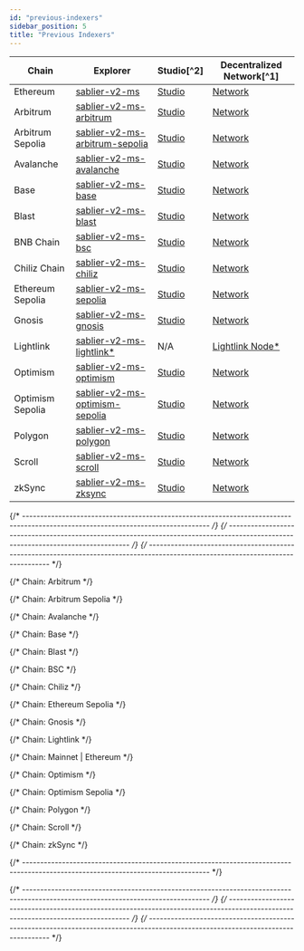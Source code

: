 ```yaml
---
id: "previous-indexers"
sidebar_position: 5
title: "Previous Indexers"
---
```



<DeprecatedIndexers />

| Chain            | Explorer                                                       | Studio[^2]                           | Decentralized Network[^1]               |
| ---------------- | -------------------------------------------------------------- | ------------------------------------ | --------------------------------------- |
| Ethereum         | [sablier-v2-ms][explorer-ms-ethereum]                          | [Studio][studio-ms-ethereum]         | [Network][network-ms-ethereum]          |
| Arbitrum         | [sablier-v2-ms-arbitrum][explorer-ms-arbitrum]                 | [Studio][studio-ms-arbitrum]         | [Network][network-ms-arbitrum]          |
| Arbitrum Sepolia | [sablier-v2-ms-arbitrum-sepolia][explorer-ms-arbitrum-sepolia] | [Studio][studio-ms-arbitrum-sepolia] | [Network][network-ms-arbitrum-sepolia]  |
| Avalanche        | [sablier-v2-ms-avalanche][explorer-ms-avalanche]               | [Studio][studio-ms-avalanche]        | [Network][network-ms-avalanche]         |
| Base             | [sablier-v2-ms-base][explorer-ms-base]                         | [Studio][studio-ms-base]             | [Network][network-ms-base]              |
| Blast            | [sablier-v2-ms-blast][explorer-ms-blast]                       | [Studio][studio-ms-blast]            | [Network][network-ms-blast]             |
| BNB Chain        | [sablier-v2-ms-bsc][explorer-ms-bsc]                           | [Studio][studio-ms-bsc]              | [Network][network-ms-bsc]               |
| Chiliz Chain     | [sablier-v2-ms-chiliz][explorer-ms-chiliz]                     | [Studio][studio-ms-chiliz]           | [Network][network-ms-chiliz]            |
| Ethereum Sepolia | [sablier-v2-ms-sepolia][explorer-ms-sepolia]                   | [Studio][studio-ms-sepolia]          | [Network][network-ms-sepolia]           |
| Gnosis           | [sablier-v2-ms-gnosis][explorer-ms-gnosis]                     | [Studio][studio-ms-gnosis]           | [Network][network-ms-gnosis]            |
| Lightlink        | [sablier-v2-ms-lightlink\*][explorer-ms-lightlink]             | N/A                                  | [Lightlink Node\*][custom-ms-lightlink] |
| Optimism         | [sablier-v2-ms-optimism][explorer-ms-optimism]                 | [Studio][studio-ms-optimism]         | [Network][network-ms-optimism]          |
| Optimism Sepolia | [sablier-v2-ms-optimism-sepolia][explorer-ms-optimism-sepolia] | [Studio][studio-ms-optimism-sepolia] | [Network][network-ms-optimism-sepolia]  |
| Polygon          | [sablier-v2-ms-polygon][explorer-ms-polygon]                   | [Studio][studio-ms-polygon]          | [Network][network-ms-polygon]           |
| Scroll           | [sablier-v2-ms-scroll][explorer-ms-scroll]                     | [Studio][studio-ms-scroll]           | [Network][network-ms-scroll]            |
| zkSync           | [sablier-v2-ms-zksync][explorer-ms-zksync]                     | [Studio][studio-ms-zksync]           | [Network][network-ms-zksync]            |

{/* --------------------------------------------------------------------------------------------------------------------------------- */}
{/* --------------------------------------------------------------------------------------------------------------------------------- */}
{/* --------------------------------------------------------------------------------------------------------------------------------- */}

{/* Chain: Arbitrum */}

[network-ms-arbitrum]: https://gateway-arbitrum.network.thegraph.com/api/API_KEY/subgraphs/id/CPCMKbUFEM8CzVbfic1y34qKbTrKADX9Du9QxsAMAwqU
[explorer-ms-arbitrum]: https://thegraph.com/explorer/subgraphs/CPCMKbUFEM8CzVbfic1y34qKbTrKADX9Du9QxsAMAwqU
[studio-ms-arbitrum]: https://api.studio.thegraph.com/query/57079/sablier-v2-ms-arbitrum/version/latest

{/* Chain: Arbitrum Sepolia */}

[network-ms-arbitrum-sepolia]: https://gateway-arbitrum.network.thegraph.com/api/API_KEY/subgraphs/id/BBJgy9RANbViGedeWTrVpH2bwm22E3niEzWcqHPMGtna
[explorer-ms-arbitrum-sepolia]: https://thegraph.com/explorer/subgraphs/BBJgy9RANbViGedeWTrVpH2bwm22E3niEzWcqHPMGtna
[studio-ms-arbitrum-sepolia]: https://api.studio.thegraph.com/query/57079/sablier-v2-ms-arbitrum-sepolia/version/latest

{/* Chain: Avalanche */}

[network-ms-avalanche]: https://gateway-arbitrum.network.thegraph.com/api/API_KEY/subgraphs/id/2beDuAvmwbyFzJ95HAwfqNjnYT6nEnzbEfSNhfWGMyhJ
[explorer-ms-avalanche]: https://thegraph.com/explorer/subgraphs/2beDuAvmwbyFzJ95HAwfqNjnYT6nEnzbEfSNhfWGMyhJ
[studio-ms-avalanche]: https://api.studio.thegraph.com/query/57079/sablier-v2-ms-avalanche/version/latest

{/* Chain: Base */}

[network-ms-base]: https://gateway-arbitrum.network.thegraph.com/api/API_KEY/subgraphs/id/DrfN5cbvcCmpQUSc5RE9T1UxtcnMREi1Rd2PgLzDZCo3
[explorer-ms-base]: https://thegraph.com/explorer/subgraphs/DrfN5cbvcCmpQUSc5RE9T1UxtcnMREi1Rd2PgLzDZCo3
[studio-ms-base]: https://api.studio.thegraph.com/query/57079/sablier-v2-ms-base/version/latest

{/* Chain: Blast */}

[network-ms-blast]: https://gateway-arbitrum.network.thegraph.com/api/API_KEY/subgraphs/id/HVqkPvCRAvbxjx6YVmkk6w6rHPrqqtiymcGiQiMKPw8f
[explorer-ms-blast]: https://thegraph.com/explorer/subgraphs/HVqkPvCRAvbxjx6YVmkk6w6rHPrqqtiymcGiQiMKPw8f
[studio-ms-blast]: https://api.studio.thegraph.com/query/57079/sablier-v2-ms-blast/version/latest

{/* Chain: BSC */}

[network-ms-bsc]: https://gateway-arbitrum.network.thegraph.com/api/API_KEY/subgraphs/id/8uU9qAw9fSzdjqebymGRXWCjtZ5DQCmUA6QzRA14ARpz
[explorer-ms-bsc]: https://thegraph.com/explorer/subgraphs/8uU9qAw9fSzdjqebymGRXWCjtZ5DQCmUA6QzRA14ARpz
[studio-ms-bsc]: https://api.studio.thegraph.com/query/57079/sablier-v2-ms-bsc/version/latest

{/* Chain: Chiliz */}

[network-ms-chiliz]: https://gateway-arbitrum.network.thegraph.com/api/API_KEY/subgraphs/id/DdhRyXwhvEmKyioCk41m6Xu9fyaprsnp4gMWZ3bHYZJd
[explorer-ms-chiliz]: https://thegraph.com/explorer/subgraphs/DdhRyXwhvEmKyioCk41m6Xu9fyaprsnp4gMWZ3bHYZJd
[studio-ms-chiliz]: https://api.studio.thegraph.com/query/57079/sablier-v2-ms-chiliz/version/latest

{/* Chain: Ethereum Sepolia */}

[network-ms-sepolia]: https://gateway-arbitrum.network.thegraph.com/api/API_KEY/subgraphs/id/8UVeHt7rHA27XZhViugaW4nStiN332dHTDWVTNBLCqPc
[explorer-ms-sepolia]: https://thegraph.com/explorer/subgraphs/8UVeHt7rHA27XZhViugaW4nStiN332dHTDWVTNBLCqPc
[studio-ms-sepolia]: https://api.studio.thegraph.com/query/57079/sablier-v2-ms-sepolia/version/latest

{/* Chain: Gnosis */}

[network-ms-gnosis]: https://gateway-arbitrum.network.thegraph.com/api/API_KEY/subgraphs/id/FViBHgu2TtaZZXspDBzACjuPYKtqVDysmH35pk3W3zJJ
[explorer-ms-gnosis]: https://thegraph.com/explorer/subgraphs/FViBHgu2TtaZZXspDBzACjuPYKtqVDysmH35pk3W3zJJ
[studio-ms-gnosis]: https://api.studio.thegraph.com/query/57079/sablier-v2-ms-gnosis/version/latest

{/* Chain: Lightlink */}

[explorer-ms-lightlink]: https://graph.phoenix.lightlink.io/query/subgraphs/name/lightlink/sablier-v2-ms-lightlink/graphql
[custom-ms-lightlink]: https://graph.phoenix.lightlink.io/query/subgraphs/name/lightlink/sablier-v2-ms-lightlink

{/* Chain: Mainnet | Ethereum */}

[explorer-ms-ethereum]: https://thegraph.com/explorer/subgraphs/FigCYTmdPtXbf4tgNiy5ZrtnYefz92hsMcwM4f9N5ZeZ
[studio-ms-ethereum]: https://api.studio.thegraph.com/query/57079/sablier-v2-ms/version/latest
[network-ms-ethereum]: https://gateway-arbitrum.network.thegraph.com/api/API_KEY/subgraphs/id/FigCYTmdPtXbf4tgNiy5ZrtnYefz92hsMcwM4f9N5ZeZ

{/* Chain: Optimism */}

[network-ms-optimism]: https://gateway-arbitrum.network.thegraph.com/api/API_KEY/subgraphs/id/7iSmF69W4mQqtx6EfWXXn5s27Hrdh72etsPKVC9iE62U
[explorer-ms-optimism]: https://thegraph.com/explorer/subgraphs/7iSmF69W4mQqtx6EfWXXn5s27Hrdh72etsPKVC9iE62U
[studio-ms-optimism]: https://api.studio.thegraph.com/query/57079/sablier-v2-ms-optimism/version/latest

{/* Chain: Optimism Sepolia */}

[network-ms-optimism-sepolia]: https://gateway-arbitrum.network.thegraph.com/api/API_KEY/subgraphs/id/CG5QddHKoABuN6KHZHYTHL7upg2iPTMYxi35Ey7jspkX
[explorer-ms-optimism-sepolia]: https://thegraph.com/explorer/subgraphs/CG5QddHKoABuN6KHZHYTHL7upg2iPTMYxi35Ey7jspkX
[studio-ms-optimism-sepolia]: https://api.studio.thegraph.com/query/57079/sablier-v2-ms-optimism-sepolia/version/latest

{/* Chain: Polygon */}

[network-ms-polygon]: https://gateway-arbitrum.network.thegraph.com/api/API_KEY/subgraphs/id/4r2pC3iyLbzytNa5phat3SWdMEyXG8fmnf1K89D7zP2G
[explorer-ms-polygon]: https://thegraph.com/explorer/subgraphs/4r2pC3iyLbzytNa5phat3SWdMEyXG8fmnf1K89D7zP2G
[studio-ms-polygon]: https://api.studio.thegraph.com/query/57079/sablier-v2-ms-polygon/version/latest

{/* Chain: Scroll */}

[network-ms-scroll]: https://gateway-arbitrum.network.thegraph.com/api/API_KEY/subgraphs/id/F1QnrgBpsVKtiVzkLisEC2PDo6cjzLoAy5HhPdFRdjW
[explorer-ms-scroll]: https://thegraph.com/explorer/subgraphs/F1QnrgBpsVKtiVzkLisEC2PDo6cjzLoAy5HhPdFRdjW
[studio-ms-scroll]: https://api.studio.thegraph.com/query/57079/sablier-v2-ms-scroll/version/latest

{/* Chain: zkSync */}

[network-ms-zksync]: https://gateway-arbitrum.network.thegraph.com/api/API_KEY/subgraphs/id/BboiKY7JCdznoqurdXRizL9UYD1YdQKajaj4gvUrPPEA
[explorer-ms-zksync]: https://thegraph.com/explorer/subgraphs/BboiKY7JCdznoqurdXRizL9UYD1YdQKajaj4gvUrPPEA
[studio-ms-zksync]: https://api.studio.thegraph.com/query/57079/sablier-v2-ms-zksync/version/latest

{/* --------------------------------------------------------------------------------------------------------------------------------- */}

[endpoint-merkle]: https://indexer.hyperindex.xyz/508d217/v1/graphql

{/* --------------------------------------------------------------------------------------------------------------------------------- */}
{/* --------------------------------------------------------------------------------------------------------------------------------- */}
{/* --------------------------------------------------------------------------------------------------------------------------------- */}
